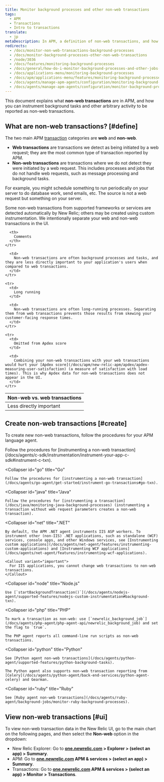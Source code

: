 ```yaml
---
title: Monitor background processes and other non-web transactions
tags:
  - APM
  - Transactions
  - Intro to transactions
translate:
  - jp
metaDescription: In APM, a definition of non-web transactions, and how to custom instrument background tasks and other activity as non-web transactions.
redirects:
  - /docs/monitor-non-web-transactions-background-processes
  - /docs/monitor-background-processes-other-non-web-transactions
  - /node/3036
  - /docs/features/monitoring-background-processes
  - /docs/general/how-do-i-monitor-background-processes-and-other-jobs-running-outside-the-web-application
  - /docs/applications-menu/monitoring-background-processes
  - /docs/apm/applications-menu/features/monitoring-background-processes
  - /docs/agents/manage-apm-agents/configuration/monitoring-background-processes
  - /docs/agents/manage-apm-agents/configuration/monitor-background-processes
---
```


This document explains what **non-web transactions** are in APM, and how you can instrument background tasks and other arbitrary activity to be reported as non-web transactions.

## What are non-web transactions? [#define]

The two main APM [transaction](/docs/apm/transactions/intro-transactions/transactions-new-relic-apm) categories are **web** and **non-web**.

* **Web transactions** are transactions we detect as being initiated by a web request; they are the most common type of transaction reported by APM.
* **Non-web transactions** are transactions where we do not detect they were initiated by a web request. This includes processes and jobs that do not handle web requests, such as message processing and background tasks.

For example, you might schedule something to run periodically on your server to do database work, send emails, etc. The source is not a web request but something on your server.

Some non-web transactions from supported frameworks or services are detected automatically by New Relic; others may be created using custom instrumentation. We intentionally separate your web and non-web transactions in the UI.

<table>
  <thead>
    <tr>
      <th style={{ width: "200px" }}>
        Non-web vs. web transactions
      </th>

      <th>
        Comments
      </th>
    </tr>
  </thead>

  <tbody>
    <tr>
      <td>
        Less directly important
      </td>

      <td>
        Non-web transactions are often background processes and tasks, and they are less directly important to your application's users when compared to web transactions.
      </td>
    </tr>

    <tr>
      <td>
        Long running
      </td>

      <td>
        Non-web transactions are often long-running processes. Separating them from web transactions prevents those results from skewing your customer-facing response times.
      </td>
    </tr>

    <tr>
      <td>
        Omitted from Apdex score
      </td>

      <td>
        Combining your non-web transactions with your web transactions would hurt your [Apdex score](/docs/apm/new-relic-apm/apdex/apdex-measuring-user-satisfaction) (a measure of satisfaction with load times). This is why Apdex data for non-web transactions does not appear in the UI.
      </td>
    </tr>
  </tbody>
</table>

## Create non-web transactions [#create]

To create new non-web transactions, follow the procedures for your APM language agent.

<CollapserGroup>
  <Collapser
    id="c-sdk"
    title="C SDK"
  >
    Follow the procedures for [instrumenting a non-web transaction](/docs/agents/c-sdk/instrumentation/instrument-your-app-c-sdk#instrument-c-txn).
  </Collapser>

  <Collapser
    id="go"
    title="Go"
  >
    Follow the procedures for [instrumenting a non-web transaction](/docs/agents/go-agent/get-started/instrument-go-transactions#go-txn).
  </Collapser>

  <Collapser
    id="java"
    title="Java"
  >
    Follow the procedures for [instrumenting a transaction](/docs/java/monitoring-java-background-processes) (instrumenting a transaction without web request parameters creates a non-web transaction).
  </Collapser>

  <Collapser
    id="net"
    title=".NET"
  >
    By default, the APM .NET agent instruments IIS ASP workers. To instrument other (non-IIS) .NET applications, such as standalone (WCF) services, console apps, and other Windows services, see [Instrumenting custom applications](/docs/agents/net-agent/features/instrumenting-custom-applications) and [Instrumenting WCF applications](/docs/agents/net-agent/features/instrumenting-wcf-applications).

    <Callout variant="important">
      For IIS applications, you cannot change web transactions to non-web transactions.
    </Callout>
  </Collapser>

  <Collapser
    id="node"
    title="Node.js"
  >
    Use [`startBackgroundTransaction()`](/docs/agents/nodejs-agent/supported-features/nodejs-custom-instrumentation#background-txn).
  </Collapser>

  <Collapser
    id="php"
    title="PHP"
  >
    To mark a transaction as non-web: use [`newrelic_background_job`](/docs/agents/php-agent/php-agent-api/newrelic_background_job) and set the flag to `true`.

    The PHP agent reports all command-line run scripts as non-web transactions.
  </Collapser>

  <Collapser
    id="python"
    title="Python"
  >
    See [Python agent non-web transactions](/docs/agents/python-agent/supported-features/python-background-tasks).

    The Python agent also supports non-web transaction reporting from [Celery](/docs/agents/python-agent/back-end-services/python-agent-celery) and Gearman.
  </Collapser>

  <Collapser
    id="ruby"
    title="Ruby"
  >
    See [Ruby agent non-web transactions](/docs/agents/ruby-agent/background-jobs/monitor-ruby-background-processes).
  </Collapser>
</CollapserGroup>

## View non-web transactions [#ui]

To view non-web transaction data in the New Relic UI, go to the main chart on the following pages, and then select the **Non-web** option in the dropdown:

* New Relic Explorer: Go to **[one.newrelic.com](https://one.newrelic.com/all-capabilities) > Explorer > (select an app) > Summary**.
* APM: Go to **[one.newrelic.com](https://one.newrelic.com/all-capabilities) APM & services > (select an app) > Summary**.
* Transactions: Go to **[one.newrelic.com](https://one.newrelic.com/all-capabilities) APM & services > (select an app) > Monitor > Transactions**.
